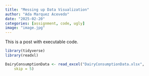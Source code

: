 ```yaml
---
title: "Messing up Data Visualization"
author: "Ada Marquez Acevedo"
date: "2025-02-20"
categories: [assignment, code, ugly]
image: "image.jpg"
---
```


This is a post with executable code.

```r
library(tidyverse)
library(readxl)

DairyConsumptionData <- read_excel("DairyConsumptionData.xlsx", 
    skip = 5)
```
